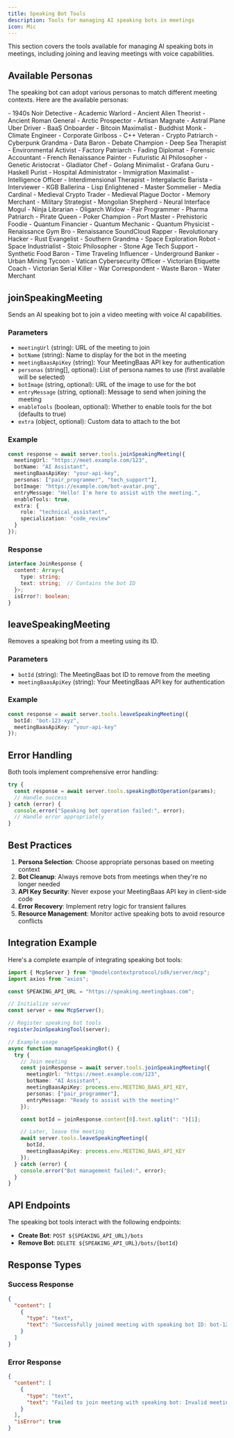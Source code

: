 ```yaml
---
title: Speaking Bot Tools
description: Tools for managing AI speaking bots in meetings
icon: Mic
---
```


This section covers the tools available for managing AI speaking bots in meetings, including joining and leaving meetings with voice capabilities.

## Available Personas

The speaking bot can adopt various personas to match different meeting contexts. Here are the available personas:

<Accordion title="View All Available Personas">
  - 1940s Noir Detective
  - Academic Warlord
  - Ancient Alien Theorist
  - Ancient Roman General
  - Arctic Prospector
  - Artisan Magnate
  - Astral Plane Uber Driver
  - BaaS Onboarder
  - Bitcoin Maximalist
  - Buddhist Monk
  - Climate Engineer
  - Corporate Girlboss
  - C++ Veteran
  - Crypto Patriarch
  - Cyberpunk Grandma
  - Data Baron
  - Debate Champion
  - Deep Sea Therapist
  - Environmental Activist
  - Factory Patriarch
  - Fading Diplomat
  - Forensic Accountant
  - French Renaissance Painter
  - Futuristic AI Philosopher
  - Genetic Aristocrat
  - Gladiator Chef
  - Golang Minimalist
  - Grafana Guru
  - Haskell Purist
  - Hospital Administrator
  - Immigration Maximalist
  - Intelligence Officer
  - Interdimensional Therapist
  - Intergalactic Barista
  - Interviewer
  - KGB Ballerina
  - Lisp Enlightened
  - Master Sommelier
  - Media Cardinal
  - Medieval Crypto Trader
  - Medieval Plague Doctor
  - Memory Merchant
  - Military Strategist
  - Mongolian Shepherd
  - Neural Interface Mogul
  - Ninja Librarian
  - Oligarch Widow
  - Pair Programmer
  - Pharma Patriarch
  - Pirate Queen
  - Poker Champion
  - Port Master
  - Prehistoric Foodie
  - Quantum Financier
  - Quantum Mechanic
  - Quantum Physicist
  - Renaissance Gym Bro
  - Renaissance SoundCloud Rapper
  - Revolutionary Hacker
  - Rust Evangelist
  - Southern Grandma
  - Space Exploration Robot
  - Space Industrialist
  - Stoic Philosopher
  - Stone Age Tech Support
  - Synthetic Food Baron
  - Time Traveling Influencer
  - Underground Banker
  - Urban Mining Tycoon
  - Vatican Cybersecurity Officer
  - Victorian Etiquette Coach
  - Victorian Serial Killer
  - War Correspondent
  - Waste Baron
  - Water Merchant
</Accordion>

## joinSpeakingMeeting

Sends an AI speaking bot to join a video meeting with voice AI capabilities.

### Parameters
- `meetingUrl` (string): URL of the meeting to join
- `botName` (string): Name to display for the bot in the meeting
- `meetingBaasApiKey` (string): Your MeetingBaas API key for authentication
- `personas` (string[], optional): List of persona names to use (first available will be selected)
- `botImage` (string, optional): URL of the image to use for the bot
- `entryMessage` (string, optional): Message to send when joining the meeting
- `enableTools` (boolean, optional): Whether to enable tools for the bot (defaults to true)
- `extra` (object, optional): Custom data to attach to the bot

### Example
```typescript
const response = await server.tools.joinSpeakingMeeting({
  meetingUrl: "https://meet.example.com/123",
  botName: "AI Assistant",
  meetingBaasApiKey: "your-api-key",
  personas: ["pair_programmer", "tech_support"],
  botImage: "https://example.com/bot-avatar.png",
  entryMessage: "Hello! I'm here to assist with the meeting.",
  enableTools: true,
  extra: {
    role: "technical_assistant",
    specialization: "code_review"
  }
});
```

### Response
```typescript
interface JoinResponse {
  content: Array<{
    type: string;
    text: string;  // Contains the bot ID
  }>;
  isError?: boolean;
}
```

## leaveSpeakingMeeting

Removes a speaking bot from a meeting using its ID.

### Parameters
- `botId` (string): The MeetingBaas bot ID to remove from the meeting
- `meetingBaasApiKey` (string): Your MeetingBaas API key for authentication

### Example
```typescript
const response = await server.tools.leaveSpeakingMeeting({
  botId: "bot-123-xyz",
  meetingBaasApiKey: "your-api-key"
});
```

## Error Handling

Both tools implement comprehensive error handling:

```typescript
try {
  const response = await server.tools.speakingBotOperation(params);
  // Handle success
} catch (error) {
  console.error("Speaking bot operation failed:", error);
  // Handle error appropriately
}
```

## Best Practices

1. **Persona Selection**: Choose appropriate personas based on meeting context
2. **Bot Cleanup**: Always remove bots from meetings when they're no longer needed
3. **API Key Security**: Never expose your MeetingBaas API key in client-side code
4. **Error Recovery**: Implement retry logic for transient failures
5. **Resource Management**: Monitor active speaking bots to avoid resource conflicts

## Integration Example

Here's a complete example of integrating speaking bot tools:

```typescript
import { McpServer } from "@modelcontextprotocol/sdk/server/mcp";
import axios from "axios";

const SPEAKING_API_URL = "https://speaking.meetingbaas.com";

// Initialize server
const server = new McpServer();

// Register speaking bot tools
registerJoinSpeakingTool(server);

// Example usage
async function manageSpeakingBot() {
  try {
    // Join meeting
    const joinResponse = await server.tools.joinSpeakingMeeting({
      meetingUrl: "https://meet.example.com/123",
      botName: "AI Assistant",
      meetingBaasApiKey: process.env.MEETING_BAAS_API_KEY,
      personas: ["pair_programmer"],
      entryMessage: "Ready to assist with the meeting!"
    });

    const botId = joinResponse.content[0].text.split(": ")[1];

    // Later, leave the meeting
    await server.tools.leaveSpeakingMeeting({
      botId,
      meetingBaasApiKey: process.env.MEETING_BAAS_API_KEY
    });
  } catch (error) {
    console.error("Bot management failed:", error);
  }
}
```

## API Endpoints

The speaking bot tools interact with the following endpoints:

- **Create Bot**: `POST ${SPEAKING_API_URL}/bots`
- **Remove Bot**: `DELETE ${SPEAKING_API_URL}/bots/{botId}`

## Response Types

### Success Response
```json
{
  "content": [
    {
      "type": "text",
      "text": "Successfully joined meeting with speaking bot ID: bot-123-xyz"
    }
  ]
}
```

### Error Response
```json
{
  "content": [
    {
      "type": "text",
      "text": "Failed to join meeting with speaking bot: Invalid meeting URL"
    }
  ],
  "isError": true
}
``` 